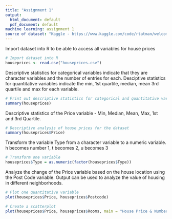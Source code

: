 ```yaml
---
title: "Assignment 1"
output:
  html_document: default
  pdf_document: default
machine learning: assignment 1
source of dataset: "Kaggle - https://www.kaggle.com/code/rtatman/welcome-to-data-science-in-r/input"
---
```

Import dataset into R to be able to access all variables for house prices
```r
# Import dataset into R
houseprices <- read.csv("houseprices.csv")
```
Descriptive statistics for categorical variables indicate that they are character variables and the number of entries for each. Desciptive statistics for quantitative variables indicate the min, 1st quartile, median, mean 3rd quartile and max for each variable.
```r
# Print out descriptive statistics for categorical and quantitative variables 
summary(houseprices)
```
Descriptive statistics of the Price variable - Min, Median, Mean, Max, 1st and 3rd Quartile.
```r
# Descriptive analysis of house prices for the dataset
summary(houseprices$Price)
```
Transform the variable Type from a character variable to a numeric variable. h becomes number 1, t becomes 2, u becomes 3
```r
# Transform one variable
houseprices$Type = as.numeric(factor(houseprices$Type))
```
Analyze the change of the Price variable based on the house location using the Post Code variable. Output can be used to analyze the value of housing in different neighborhoods. 
```r
# Plot one quantitative variable
plot(houseprices$Price, houseprices$Postcode)
```

```r
# Create a scatterplot
plot(houseprices$Price, houseprices$Rooms, main = "House Price & Number of Rooms", xlab = "Price", ylab = "Rooms")
```